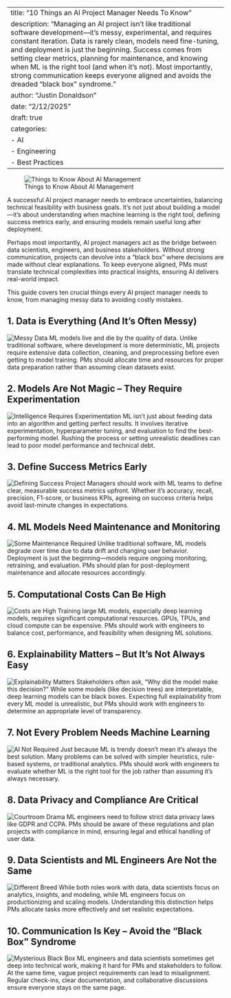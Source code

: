 
---
title: "10 Things an AI Project Manager Needs To Know"
description: "Managing an AI project isn’t like traditional software development—it’s messy, experimental, and requires constant iteration. Data is rarely clean, models need fine-tuning, and deployment is just the beginning. Success comes from setting clear metrics, planning for maintenance, and knowing when ML is the right tool (and when it’s not). Most importantly, strong communication keeps everyone aligned and avoids the dreaded “black box” syndrome."
author: "Justin Donaldson"
date: "2/12/2025"
draft: true 
categories:
  - AI
  - Engineering
  - Best Practices
---

![Things to Know About AI Management](images/omgjjd_norman_rockwell._children_programming_an_AI_af3ffb58-9afe-4038-beed-3babfd6e7005.png){.preview-image}

A successful AI project manager needs to embrace uncertainties, balancing technical feasibility with business goals. It’s not just about building a model—it’s about understanding when machine learning is the right tool, defining success metrics early, and ensuring models remain useful long after deployment.

Perhaps most importantly, AI project managers act as the bridge between data scientists, engineers, and business stakeholders. Without strong communication, projects can devolve into a “black box” where decisions are made without clear explanations. To keep everyone aligned, PMs must translate technical complexities into practical insights, ensuring AI delivers real-world impact.

This guide covers ten crucial things every AI project manager needs to know, from managing messy data to avoiding costly mistakes.

## 1. Data is Everything (And It’s Often Messy)
![Messy Data](images/omgjjd_norman_rockwell._messy_room_and_not_much_time_to_clean_i_199bfde1-85fc-42bc-a48f-443e05f2ba0c.png)
ML models live and die by the quality of data. Unlike traditional software, where development is more deterministic, ML projects require extensive data collection, cleaning, and preprocessing before even getting to model training. PMs should allocate time and resources for proper data preparation rather than assuming clean datasets exist.


## 2. Models Are Not Magic – They Require Experimentation
![Intelligence Requires Experimentation](images/omgjjd_norman_rockwell._Models_are_not_magic._They_require_expe_8c440650-e881-4580-afcc-e7b0a748722c.png)
ML isn’t just about feeding data into an algorithm and getting perfect results. It involves iterative experimentation, hyperparameter tuning, and evaluation to find the best-performing model. Rushing the process or setting unrealistic deadlines can lead to poor model performance and technical debt.


## 3. Define Success Metrics Early
![Defining Success](images/omgjjd_norman_rockwell._multi-ethnic._define_sucess_metrics_ear_00c79b48-3650-4165-8681-7cb7ee60fd54.png)
Project Managers should work with ML teams to define clear, measurable success metrics upfront. Whether it’s accuracy, recall, precision, F1-score, or business KPIs, agreeing on success criteria helps avoid last-minute changes in expectations.


## 4. ML Models Need Maintenance and Monitoring
![Some Maintenance Required](images/omgjjd_norman_rockwell._multi-ethnic._robots_require_maintenanc_68f61ca3-00c0-4f6d-bd8d-648c9b35fa3b.png)
Unlike traditional software, ML models degrade over time due to data drift and changing user behavior. Deployment is just the beginning—models require ongoing monitoring, retraining, and evaluation. PMs should plan for post-deployment maintenance and allocate resources accordingly.

## 5. Computational Costs Can Be High
![Costs are High](images/omgjjd_norman_rockwell._money_problems._04914a25-c5f1-4c36-b52a-3dfe88f50fe2.png)
Training large ML models, especially deep learning models, requires significant computational resources. GPUs, TPUs, and cloud compute can be expensive. PMs should work with engineers to balance cost, performance, and feasibility when designing ML solutions.

## 6. Explainability Matters – But It’s Not Always Easy
![Explainability Matters](images/omgjjd_norman_rockwell._parents_looking_disappointed_at_kids_th_87f1f2b0-7dc2-4ab6-9f52-fdb26600b226.png)
Stakeholders often ask, "Why did the model make this decision?" While some models (like decision trees) are interpretable, deep learning models can be black boxes. Expecting full explainability from every ML model is unrealistic, but PMs should work with engineers to determine an appropriate level of transparency.

## 7. Not Every Problem Needs Machine Learning
![AI Not Required](images/omgjjd_norman_rockwell._multi-ethnic._Not_every_problem_needs_m_664350cd-c96b-4175-a167-7bd4796b353c.png)
Just because ML is trendy doesn’t mean it’s always the best solution. Many problems can be solved with simpler heuristics, rule-based systems, or traditional analytics. PMs should work with engineers to evaluate whether ML is the right tool for the job rather than assuming it’s always necessary.

## 8. Data Privacy and Compliance Are Critical
![Courtroom Drama](images/omgjjd_norman_rockwell._multi-ethnic._children._courtoom_argume_178079bc-979f-4ce9-90f9-f7826db8db42.png)
ML engineers need to follow strict data privacy laws like GDPR and CCPA. PMs should be aware of these regulations and plan projects with compliance in mind, ensuring legal and ethical handling of user data.

## 9. Data Scientists and ML Engineers Are Not the Same
![Different Breed](images/omgjjd_norman_rockwell._data_scientists_and_ML_engineers_are_no_6f4b16c4-d547-47f9-b7a6-3f481e9c79b1.png)
While both roles work with data, data scientists focus on analytics, insights, and modeling, while ML engineers focus on productionizing and scaling models. Understanding this distinction helps PMs allocate tasks more effectively and set realistic expectations.

## 10. Communication Is Key – Avoid the “Black Box” Syndrome
![Mysterious Black Box](images/omgjjd_norman_rockwell._multi-ethnic_workplace._mysterious_blac_32589cdc-96d7-4d32-b1b8-d0ffab14d73c.png)
ML engineers and data scientists sometimes get deep into technical work, making it hard for PMs and stakeholders to follow. At the same time, vague project requirements can lead to misalignment. Regular check-ins, clear documentation, and collaborative discussions ensure everyone stays on the same page.

